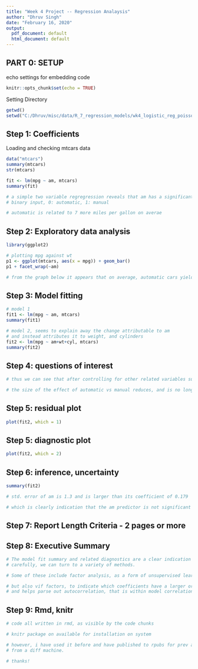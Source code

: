 ```yaml
---
title: "Week 4 Project -- Regression Analaysis"
author: "Dhruv Singh"
date: "February 16, 2020"
output:
  pdf_document: default
  html_document: default
---
```


## PART 0: SETUP
echo settings for embedding code
```r
knitr::opts_chunk$set(echo = TRUE)
```

Setting Directory
```r
getwd()
setwd("C:/Dhruv/misc/data/R_7_regression_models/wk4_logistic_reg_poisson_reg")
```


## Step 1: Coefficients
Loading and checking mtcars data
```r
data("mtcars")
summary(mtcars)
str(mtcars)
```


```r
fit <- lm(mpg ~ am, mtcars)
summary(fit)

# a simple two variable regregression reveals that am has a significant bearing on mpg 
# binary input, 0: automatic, 1: manual

# automatic is related to 7 more miles per gallon on averae

```


## Step 2: Exploratory data analysis
```r
library(ggplot2)

# plotting mpg against wt
p1 <- ggplot(mtcars, aes(x = mpg)) + geom_bar()
p1 + facet_wrap(~am)

# from the graph below it appears that on average, automatic cars yield higher miles per gallon than manual
```


## Step 3: Model fitting
```r

# model 1
fit1 <- lm(mpg ~ am, mtcars)
summary(fit1)

# model 2, seems to explain away the change attributable to am
# and instead attributes it to weight, and cylinders
fit2 <- lm(mpg ~ am+wt+cyl, mtcars)
summary(fit2)

```

## Step 4: questions of interest
```r
# thus we can see that after controlling for other related variables such as weight and cylinders

# the size of the effect of automatic vs manual reduces, and is no longer significant

```



## Step 5: residual plot
```r
plot(fit2, which = 1)
```


## Step 5: diagnostic plot
```r
plot(fit2, which = 2)
```


## Step 6: inference, uncertainty
```r
summary(fit2)

# std. error of am is 1.3 and is larger than its coefficient of 0.179

# which is clearly indication that the am predictor is not significant
```

## Step 7: Report Length Criteria - 2 pages or more

## Step 8: Executive Summary
```r
# The model fit summary and related diagnostics are a clear indication that in order to select our predictor variables
# carefully, we can turn to a variety of methods.

# Some of these include factor analysis, as a form of unsupervised learning.

# but also vif factors, to indicate which coefficients have a larger or smaller effect on the outcome
# and helps parse out autocorrelation, that is within model correlations between coefficients.
```

## Step 9: Rmd, knitr
```r
# code all written in rmd, as visible by the code chunks

# knitr package on available for installation on system

# however, i have used it before and have published to rpubs for prev assignments
# from a diff machine.

# thanks!

```


